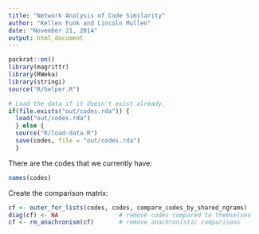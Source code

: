 ```yaml
---
title: "Network Analysis of Code Similarity"
author: "Kellen Funk and Lincoln Mullen"
date: "November 21, 2014"
output: html_document
---
```


```r
packrat::on()
library(magrittr)
library(RWeka)
library(stringi)
source("R/helper.R")

# Load the data if it doesn't exist already.
if(file.exists("out/codes.rda")) {
  load("out/codes.rda")
  } else {
  source("R/load-data.R")
  save(codes, file = "out/codes.rda")
  }
```

There are the codes that we currently have:

```r
names(codes)
```

Create the comparison matrix:

```r
cf <- outer_for_lists(codes, codes, compare_codes_by_shared_ngrams)
diag(cf) <- NA                 # remove codes compared to themselves
cf <- rm_anachronism(cf)       # remove anachronistic comparisons
```

